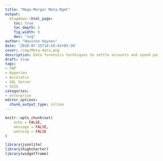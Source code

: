 ---
title: "Mega-Merger Meta-Mgmt"
output:
  blogdown::html_page:
    toc: true
    toc_depth: 1
    fig_width: 8
    dev: "svg"
author: "Houston Haynes"
date: '2018-07-15T14:59:43+05:30'
cover: /img/Meta-data.png
description: Data forensics techniques to settle accounts and speed pay-outs
draft: true
tags:
- SAP
- Hyperion
- Accelatis
- SQL Server
- SSIS
categories: 
- enterprise
editor_options: 
  chunk_output_type: inline
---
```{r setup, include=FALSE}
knitr::opts_chunk$set(
	echo = FALSE,
	message = FALSE,
	warning = FALSE
)

library(jsonlite)
library(highcharter)
library(widgetframe)
```

